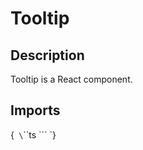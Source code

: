
<Meta title="Components/Tooltip" of={TooltipStories} />

# Tooltip

## Description

Tooltip is a React component.

## Imports

<Markdown>{`
\`\`\`ts
\`\`\`
`}</Markdown>

<Primary />

<ArgsTable of={Tooltip}/>

